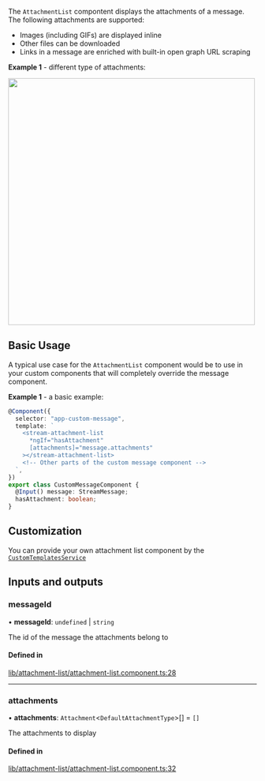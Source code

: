 
The `AttachmentList` compontent displays the attachments of a message. The following attachments are supported:

- Images (including GIFs) are displayed inline
- Other files can be downloaded
- Links in a message are enriched with built-in open graph URL scraping

**Example 1** - different type of attachments:

<img src={AttachmentsScreenshot} width="500" />

## Basic Usage

A typical use case for the `AttachmentList` component would be to use in your custom components that will completely override the message component.

**Example 1** - a basic example:

```typescript
@Component({
  selector: "app-custom-message",
  template: `
    <stream-attachment-list
      *ngIf="hasAttachment"
      [attachments]="message.attachments"
    ></stream-attachment-list>
    <!-- Other parts of the custom message component -->
  `,
})
export class CustomMessageComponent {
  @Input() message: StreamMessage;
  hasAttachment: boolean;
}
```

## Customization

You can provide your own attachment list component by the [`CustomTemplatesService`](../services/CustomTemplatesService.mdx)

[//]: # "Start of generated content"
## Inputs and outputs 


### messageId

• **messageId**: `undefined` \| `string`

The id of the message the attachments belong to

#### Defined in

[lib/attachment-list/attachment-list.component.ts:28](https://github.com/GetStream/stream-chat-angular/blob/da0ebd1/projects/stream-chat-angular/src/lib/attachment-list/attachment-list.component.ts#L28)

___

### attachments

• **attachments**: `Attachment`<`DefaultAttachmentType`\>[] = `[]`

The attachments to display

#### Defined in

[lib/attachment-list/attachment-list.component.ts:32](https://github.com/GetStream/stream-chat-angular/blob/da0ebd1/projects/stream-chat-angular/src/lib/attachment-list/attachment-list.component.ts#L32)

[//]: # "End of generated content"
